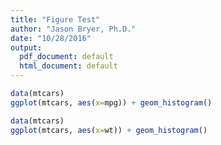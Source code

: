 ```yaml
---
title: "Figure Test"
author: "Jason Bryer, Ph.D."
date: "10/28/2016"
output:
  pdf_document: default
  html_document: default
---
```



```r
data(mtcars)
ggplot(mtcars, aes(x=mpg)) + geom_histogram()
```



```r
data(mtcars)
ggplot(mtcars, aes(x=wt)) + geom_histogram()
```
